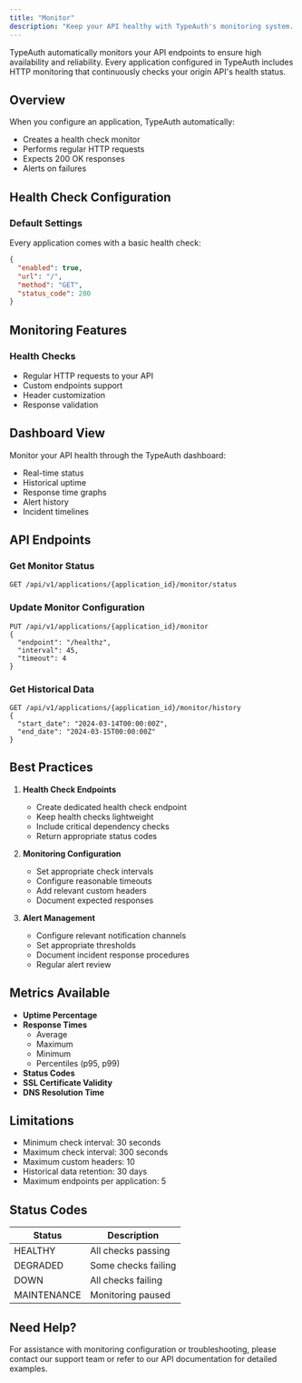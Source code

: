 ```yaml
---
title: "Monitor"
description: "Keep your API healthy with TypeAuth's monitoring system. Track uptime, response times, and receive alerts about potential issues in real-time."
---
```


TypeAuth automatically monitors your API endpoints to ensure high availability and reliability. Every application configured in TypeAuth includes HTTP monitoring that continuously checks your origin API's health status.

## Overview

When you configure an application, TypeAuth automatically:
- Creates a health check monitor
- Performs regular HTTP requests
- Expects 200 OK responses
- Alerts on failures

## Health Check Configuration

### Default Settings

Every application comes with a basic health check:
```json
{
  "enabled": true,
  "url": "/",
  "method": "GET",
  "status_code": 200
}
```

## Monitoring Features

### Health Checks
- Regular HTTP requests to your API
- Custom endpoints support
- Header customization
- Response validation


## Dashboard View

Monitor your API health through the TypeAuth dashboard:
- Real-time status
- Historical uptime
- Response time graphs
- Alert history
- Incident timelines

## API Endpoints

### Get Monitor Status
```http
GET /api/v1/applications/{application_id}/monitor/status
```

### Update Monitor Configuration
```http
PUT /api/v1/applications/{application_id}/monitor
{
  "endpoint": "/healthz",
  "interval": 45,
  "timeout": 4
}
```

### Get Historical Data
```http
GET /api/v1/applications/{application_id}/monitor/history
{
  "start_date": "2024-03-14T00:00:00Z",
  "end_date": "2024-03-15T00:00:00Z"
}
```

## Best Practices

1. **Health Check Endpoints**
   - Create dedicated health check endpoint
   - Keep health checks lightweight
   - Include critical dependency checks
   - Return appropriate status codes

2. **Monitoring Configuration**
   - Set appropriate check intervals
   - Configure reasonable timeouts
   - Add relevant custom headers
   - Document expected responses

3. **Alert Management**
   - Configure relevant notification channels
   - Set appropriate thresholds
   - Document incident response procedures
   - Regular alert review



## Metrics Available

- **Uptime Percentage**
- **Response Times**
  - Average
  - Maximum
  - Minimum
  - Percentiles (p95, p99)
- **Status Codes**
- **SSL Certificate Validity**
- **DNS Resolution Time**

## Limitations

- Minimum check interval: 30 seconds
- Maximum check interval: 300 seconds
- Maximum custom headers: 10
- Historical data retention: 30 days
- Maximum endpoints per application: 5

## Status Codes

| Status | Description |
|--------|-------------|
| HEALTHY | All checks passing |
| DEGRADED | Some checks failing |
| DOWN | All checks failing |
| MAINTENANCE | Monitoring paused |


## Need Help?

For assistance with monitoring configuration or troubleshooting, please contact our support team or refer to our API documentation for detailed examples.